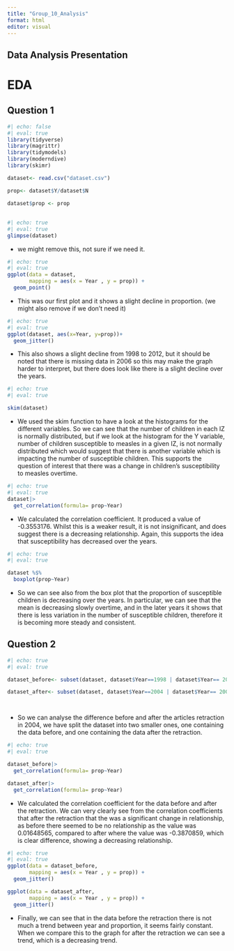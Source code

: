 ```yaml
---
title: "Group_10_Analysis"
format: html
editor: visual
---
```


## Data Analysis Presentation

# EDA {#EDA}

## Question 1

```r
#| echo: false
#| eval: true
library(tidyverse)
library(magrittr)
library(tidymodels)
library(moderndive)
library(skimr)

dataset<- read.csv("dataset.csv")

prop<- dataset$Y/dataset$N

dataset$prop <- prop
```

## 

```r
#| echo: true 
#| eval: true
glimpse(dataset)


```

-   we might remove this, not sure if we need it.

```r
#| echo: true 
#| eval: true
ggplot(data = dataset, 
       mapping = aes(x = Year , y = prop)) + 
  geom_point()


```

-   This was our first plot and it shows a slight decline in proportion. (we might also remove if we don't need it)

```r
#| echo: true 
#| eval: true
ggplot(dataset, aes(x=Year, y=prop))+
  geom_jitter()


```

-   This also shows a slight decline from 1998 to 2012, but it should be noted that there is missing data in 2006 so this may make the graph harder to interpret, but there does look like there is a slight decline over the years.

```r
#| echo: true 
#| eval: true

skim(dataset)


```

-   We used the skim function to have a look at the histograms for the different variables. So we can see that the number of children in each IZ is normally distributed, but if we look at the histogram for the Y variable, number of children susceptible to measles in a given IZ, is not normally distributed which would suggest that there is another variable which is impacting the number of susceptible children. This supports the question of interest that there was a change in children's susceptibility to measles overtime.

```r
#| echo: true 
#| eval: true
dataset|>
  get_correlation(formula= prop~Year)

```

-   We calculated the correlation coefficient. It produced a value of -0.3553176. Whilst this is a weaker result, it is not insignificant, and does suggest there is a decreasing relationship. Again, this supports the idea that susceptibility has decreased over the years.

```r
#| echo: true 
#| eval: true

dataset %$% 
  boxplot(prop~Year)
```

-   So we can see also from the box plot that the proportion of susceptible children is decreasing over the years. In particular, we can see that the mean is decreasing slowly overtime, and in the later years it shows that there is less variation in the number of susceptible children, therefore it is becoming more steady and consistent.

## Question 2

```r
#| echo: true 
#| eval: true

dataset_before<- subset(dataset, dataset$Year==1998 | dataset$Year== 2000 | dataset$Year==2002)

dataset_after<- subset(dataset, dataset$Year==2004 | dataset$Year== 2006 | dataset$Year==2008 | dataset$Year==2010 | dataset$Year==2012)




```

-   So we can analyse the difference before and after the articles retraction in 2004, we have split the dataset into two smaller ones, one containing the data before, and one containing the data after the retraction.

```r
#| echo: true 
#| eval: true

dataset_before|>
  get_correlation(formula= prop~Year)

dataset_after|>
  get_correlation(formula= prop~Year)

```

-   We calculated the correlation coefficient for the data before and after the retraction. We can very clearly see from the correlation coefficients that after the retraction that the was a significant change in relationship, as before there seemed to be no relationship as the value was 0.01648565, compared to after where the value was -0.3870859, which is clear difference, showing a decreasing relationship.

```r
#| echo: true 
#| eval: true
ggplot(data = dataset_before, 
       mapping = aes(x = Year , y = prop)) + 
  geom_jitter()

ggplot(data = dataset_after, 
       mapping = aes(x = Year , y = prop)) + 
  geom_jitter()

```

-    Finally, we can see that in the data before the retraction there is not much a trend between year and proportion, it seems fairly constant. When we compare this to the graph for after the retraction we can see a trend, which is a decreasing trend.
